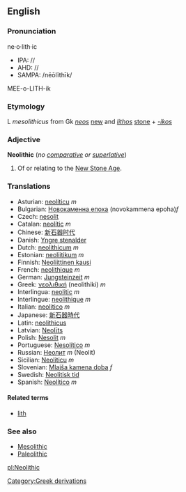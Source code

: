 ==English==
{{Wikipedia}}
===Pronunciation===
ne·o·lith·ic
*IPA: //
*AHD: //
*SAMPA: /nēōlĭthīk/
MEE-o-LITH-ik<!--
{{audio|en-int}}
{{audio|en-au}}
{{audio|en-be}}-->

=== Etymology ===

L ''mesolithicus'' from Gk ''[[neos]]'' [[new]] and ''[[lithos]]'' [[stone]] + ''[[-ikos]]''

===Adjective===
'''Neolithic''' (''no [[comparative]] or [[superlative]]'')

#Of or relating to the [[New Stone Age]].

=== Translations ===

*Asturian: [[neolíticu]] ''m''
*Bulgarian: [[Новокаменна епоха]] (novokammena epoha)''f''
*Czech: [[nesolit]]
*Catalan: [[neolític]] ''m''
*Chinese: [[新石器时代]]
*Danish: [[Yngre stenalder]]
*Dutch: [[neolithicum]] ''m''
*Estonian: [[neoliitikum]] ''m''
*Finnish: [[Neoliittinen kausi]]
*French: [[neolithique]] ''m''
*German: [[Jungsteinzeit]] ''m''
*Greek: [[νεολιθική]] (neolithiki) ''m''
*Interlingua: [[neolitic]] ''m''
*Interlingue: [[neolithique]] ''m''
*Italian: [[neolitico]] ''m''
*Japanese: [[新石器時代]]<!--(chu????)-->
*Latin: [[neolithicus]]
*Latvian: [[Neolīts]]
*Polish: [[Nesolit]] ''m''
*Portuguese: [[Nesolítico]] ''m''
*Russian: [[Неолит]] ''m'' (Neolit)
*Sicilian: [[Neoliticu]] ''m''
*Slovenian: [[Mlajša kamena doba]] ''f''
*Swedish: [[Neolitisk tid]]
*Spanish: [[Neolítico]] ''m''

====Related terms====
*[[lith]]

===See also===
*[[Mesolithic]]
*[[Paleolithic]]

[[Category:Greek derivations]]

[[pl:Neolithic]]